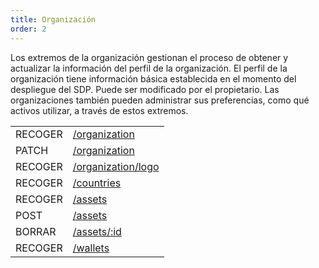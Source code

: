 ```yaml
---
title: Organización
order: 2
---
```



Los extremos de la organización gestionan el proceso de obtener y actualizar la información del perfil de la organización. El perfil de la organización tiene información básica establecida en el momento del despliegue del SDP. Puede ser modificado por el propietario. Las organizaciones también pueden administrar sus preferencias, como qué activos utilizar, a través de estos extremos.

<EndpointsTable title="Endpoints">

|         |                                                         |
| ------- | ------------------------------------------------------- |
| RECOGER | [/organization](../get-organization-info.api.mdx)       |
| PATCH   | [/organization](../update-organization-profile.api.mdx) |
| RECOGER | [/organization/logo](../get-organization-logo.api.mdx)  |
| RECOGER | [/countries](../get-all-countries.api.mdx)              |
| RECOGER | [/assets](../get-all-assets.api.mdx)                    |
| POST    | [/assets](../create-asset.api.mdx)                      |
| BORRAR  | [/assets/:id](../delete-asset.api.mdx)                  |
| RECOGER | [/wallets](../get-all-wallets.api.mdx)                  |

</EndpointsTable>
